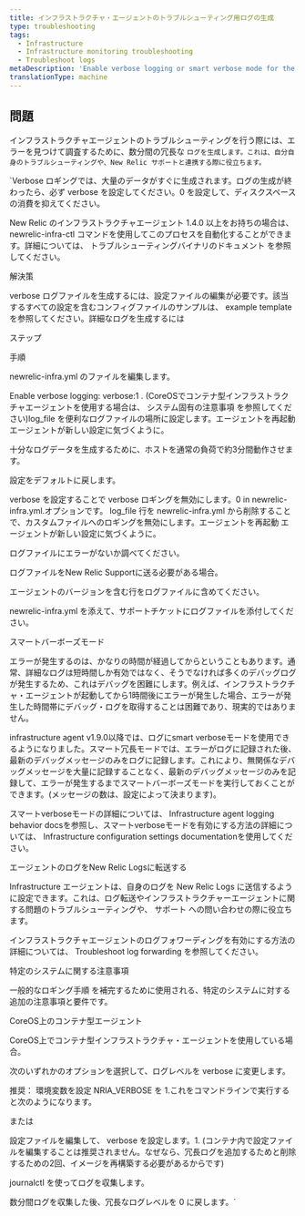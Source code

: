 ```yaml
---
title: インフラストラクチャ・エージェントのトラブルシューティング用ログの生成
type: troubleshooting
tags:
  - Infrastructure
  - Infrastructure monitoring troubleshooting
  - Troubleshoot logs
metaDescription: 'Enable verbose logging or smart verbose mode for the New Relic infrastructure agent, then collect about 3 to 5 minutes worth of data to help troubleshoot.'
translationType: machine
---
```


## 問題

インフラストラクチャエージェントのトラブルシューティングを行う際には、エラーを見つけて調査するために、数分間の冗長な `ログを生成します。これは、自分自身のトラブルシューティングや、New Relic サポートと連携する際に役立ちます。`

\`Verbose ロギングでは、大量のデータがすぐに生成されます。ログの生成が終わったら、必ず verbose を設定してください。0 を設定して、ディスクスペースの消費を抑えてください。

New Relic のインフラストラクチャエージェント 1.4.0 以上をお持ちの場合は、 newrelic-infra-ctl コマンドを使用してこのプロセスを自動化することができます。詳細については、 トラブルシューティングバイナリのドキュメント を参照してください。

解決策

verbose ログファイルを生成するには、設定ファイルの編集が必要です。該当するすべての設定を含むコンフィグファイルのサンプルは、 example template を参照してください。詳細なログを生成するには

ステップ

手順

newrelic-infra.yml のファイルを編集します。

Enable verbose logging: verbose:1 . (CoreOSでコンテナ型インフラストラクチャエージェントを使用する場合は、 システム固有の注意事項 を参照してください)log_file を便利なログファイルの場所に設定します。エージェントを再起動 エージェントが新しい設定に気づくように。

十分なログデータを生成するために、ホストを通常の負荷で約3分間動作させます。

設定をデフォルトに戻します。

verbose を設定することで verbose ロギングを無効にします。0 in newrelic-infra.yml.オプションです。 log_file 行を newrelic-infra.yml から削除することで、カスタムファイルへのロギングを無効にします。エージェントを再起動 エージェントが新しい設定に気づくように。

ログファイルにエラーがないか調べてください。

ログファイルをNew Relic Supportに送る必要がある場合。

エージェントのバージョンを含む行をログファイルに含めてください。

newrelic-infra.yml を添えて、サポートチケットにログファイルを添付してください。

スマートバーボーズモード

エラーが発生するのは、かなりの時間が経過してからということもあります。通常、詳細なログは短時間しか有効ではなく、そうでなければ多くのデバッグログが発生するため、これはデバッグを困難にします。例えば、インフラストラクチャ・エージェントが起動してから1時間後にエラーが発生した場合、エラーが発生した時間帯にデバッグ・ログを取得することは困難であり、現実的ではありません。

infrastructure agent v1.9.0以降では、ログにsmart verboseモードを使用できるようになりました。スマート冗長モードでは、エラーがログに記録された後、最新のデバッグメッセージのみをログに記録します。これにより、無関係なデバッグメッセージを大量に記録することなく、最新のデバッグメッセージのみを記録して、エラーが発生するまでスマートバーボーズモードを実行しておくことができます。(メッセージの数は、設定によって決まります)。

スマートverboseモードの詳細については、 Infrastructure agent logging behavior docsを参照し、スマートverboseモードを有効にする方法の詳細については、 Infrastructure configuration settings documentationを使用してください。

エージェントのログをNew Relic Logsに転送する

Infrastructure エージェントは、自身のログを New Relic Logs に送信するように設定できます。これは、ログ転送やインフラストラクチャーエージェントに関する問題のトラブルシューティングや、 サポート への問い合わせの際に役立ちます。

インフラストラクチャエージェントのログフォワーディングを有効にする方法の詳細については、 Troubleshoot log forwarding を参照してください。

特定のシステムに関する注意事項

一般的なロギング手順 を補完するために使用される、特定のシステムに対する追加の注意事項と要件です。

CoreOS上のコンテナ型エージェント

CoreOS上でコンテナ型インフラストラクチャ・エージェントを使用している場合。

次のいずれかのオプションを選択して、ログレベルを verbose に変更します。

推奨： 環境変数を設定 NRIA_VERBOSE を 1.これをコマンドラインで実行すると次のようになります。

または

設定ファイルを編集して、 verbose を設定します。1. (コンテナ内で設定ファイルを編集することは推奨されません。なぜなら、冗長ログを追加するためと削除するための2回、イメージを再構築する必要があるからです)

journalctl を使ってログを収集します。

数分間ログを収集した後、冗長なログレベルを 0 に戻します。\`
